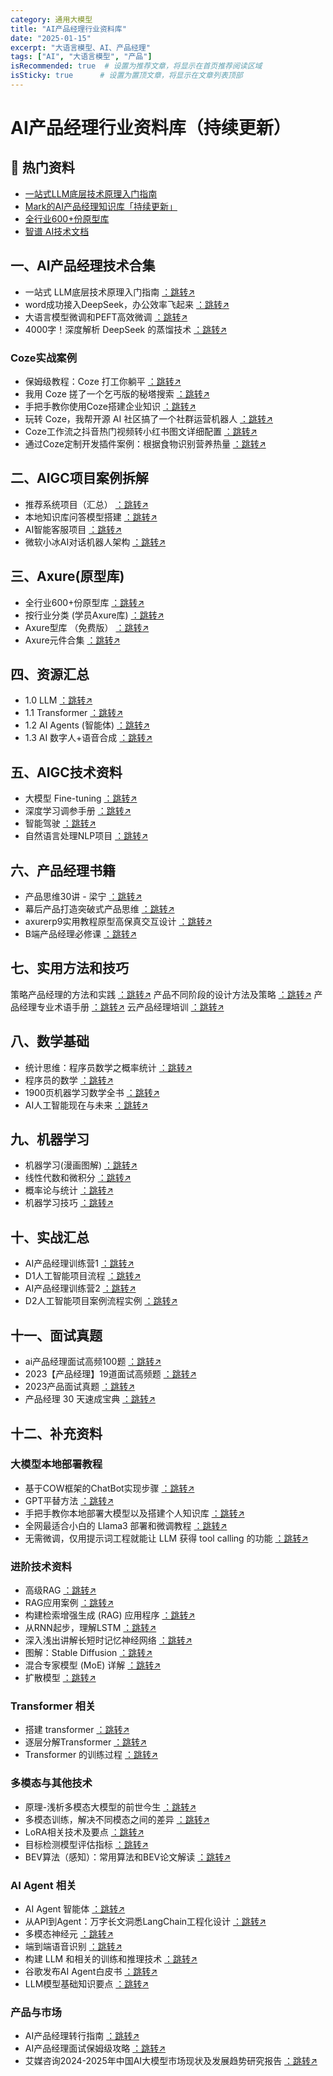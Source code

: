 ```yaml
---
category: 通用大模型
title: "AI产品经理行业资料库"
date: "2025-01-15"
excerpt: "大语言模型、AI、产品经理"
tags: ["AI", "大语言模型", "产品"]
isRecommended: true  # 设置为推荐文章，将显示在首页推荐阅读区域
isSticky: true      # 设置为置顶文章，将显示在文章列表顶部
---
```


# AI产品经理行业资料库（持续更新）

## 🧭 热门资料

- [一站式LLM底层技术原理入门指南](https://v11enp9ok1h.feishu.cn/wiki/Af76wZbh4i4YvtkOkDvc56D2nZc?from=from_copylink)
- [Mark的AI产品经理知识库「持续更新」](https://qqs7y1hozd1.feishu.cn/wiki/QnPwwpKgKiGpFCkUrs7ciMIbnff?from=from_copylink)
- [全行业600+份原型库](https://v11enp9ok1h.feishu.cn/wiki/Hu6FwzWwliWUn1kqfpOcw1GqnIh?from=from_copylink)
- [智谱 AI技术文档](https://v11enp9ok1h.feishu.cn/wiki/QpWrw9QNEijBODkLkIScc2RLnVc)

## 一、AI产品经理技术合集

 - 一站式 LLM底层技术原理入门指南  [：跳转↗](https://v11enp9ok1h.feishu.cn/wiki/Af76wZbh4i4YvtkOkDvc56D2nZc?from=from_copylink) 
 - word成功接入DeepSeek，办公效率飞起来  [：跳转↗](https://cxywj6dlvfj.feishu.cn/wiki/NJAwwFfvQiTXZ9ko1nKcsOO4nMh?from=from_copylink) 
 - 大语言模型微调和PEFT高效微调  [：跳转↗](https://v11enp9ok1h.feishu.cn/wiki/SxHtw2z62iGfF9kukHLcZsAynng?from=from_copylink) 
 - 4000字！深度解析 DeepSeek 的蒸馏技术  [：跳转↗](https://cxywj6dlvfj.feishu.cn/wiki/EZe9wGp96iY5pHkedapcWRQfnSg?from=from_copylink) 

### Coze实战案例


- 保姆级教程：Coze 打工你躺平  [：跳转↗](https://v11enp9ok1h.feishu.cn/wiki/GGW4wQIe1i2KMnk6plnc9ErFnzh?from=from_copylink) 
- 我用 Coze 搓了一个乞丐版的秘塔搜索  [：跳转↗](https://v11enp9ok1h.feishu.cn/wiki/M5pywDTZVirlf6k64wucWiMannf?from=from_copylink) 
- 手把手教你使用Coze搭建企业知识  [：跳转↗](https://v11enp9ok1h.feishu.cn/wiki/BGLOw52WjivlzhkYaoScIYOKnCh?from=from_copylink) 
- 玩转 Coze，我帮开源 AI 社区搞了一个社群运营机器人  [：跳转↗](https://v11enp9ok1h.feishu.cn/wiki/L447w2qoDizElDkOfIYcnfUDnLc?from=from_copylink) 
- Coze工作流之抖音热门视频转小红书图文详细配置  [：跳转↗](https://v11enp9ok1h.feishu.cn/wiki/Zp2lwHSUCisqTWkHkj6cJFRunZg?from=from_copylink) 
- 通过Coze定制开发插件案例：根据食物识别营养热量  [：跳转↗](https://v11enp9ok1h.feishu.cn/wiki/ZhoVwQVpHi7YpVk97y0clozznsp?from=from_copylink) 

## 二、AIGC项目案例拆解



- 推荐系统项目（汇总）  [：跳转↗](https://v11enp9ok1h.feishu.cn/wiki/PfOswllfhiLxOgkpxDVcxj3HnQe?from=from_copylink) 
- 本地知识库问答模型搭建  [：跳转↗](https://v11enp9ok1h.feishu.cn/wiki/QIXYw1E9xi8OR9kO09bcwmXInzf?from=from_copylink) 
- AI智能客服项目  [：跳转↗](https://v11enp9ok1h.feishu.cn/wiki/MLbkwMFaAiRKMRkOr1rcmt9Gnad?from=from_copylink) 
- 微软小冰AI对话机器人架构  [：跳转↗](https://v11enp9ok1h.feishu.cn/wiki/HsapwBFRkihwtxkSj8AcDvC5nlg?from=from_copylink) 

## 三、Axure(原型库)



- 全行业600+份原型库  [：跳转↗](https://v11enp9ok1h.feishu.cn/wiki/Hu6FwzWwliWUn1kqfpOcw1GqnIh) 
- 按行业分类 (学员Axure库)  [：跳转↗](https://v11enp9ok1h.feishu.cn/wiki/Hu6FwzWwliWUn1kqfpOcw1GqnIh?from=from_copylink) 
- Axure型库 （免费版）  [：跳转↗](https://v11enp9ok1h.feishu.cn/docx/HrRad7usCogQb3xQvvWcErG5nYe?from=from_copylink) 
- Axure元件合集  [：跳转↗](https://v11enp9ok1h.feishu.cn/wiki/OvzqwOClriflbgkM5eCcgesNnYb?from=from_copylink) 

## 四、资源汇总



- 1.0 LLM  [：跳转↗](https://v11enp9ok1h.feishu.cn/wiki/NMTIwXXvliZCNZkMa5Dc1gCDnwc?from=from_copylink) 
- 1.1 Transformer  [：跳转↗](https://v11enp9ok1h.feishu.cn/wiki/Bw9EwkAENilPDOkMxFAcUhTwnnh?from=from_copylink) 
- 1.2 AI Agents (智能体)  [：跳转↗](https://v11enp9ok1h.feishu.cn/wiki/QY7WwsQDmicKbNkQFaac6vpEnbd?from=from_copylink) 
- 1.3 AI 数字人+语音合成  [：跳转↗](https://v11enp9ok1h.feishu.cn/wiki/UMqmwyTCYibgDDkUuOrcou3fnFG?from=from_copylink) 

## 五、AIGC技术资料



- 大模型 Fine-tuning  [：跳转↗](https://fvs5jdswun.feishu.cn/docx/HkOsdmChOor5hGx6GbzcWgNtntd?from=from_copylink) 
- 深度学习调参手册  [：跳转↗](https://v11enp9ok1h.feishu.cn/wiki/Xir9bFw8vooIhZxoBvVclnHwnN0) 
- 智能驾驶  [：跳转↗](https://v11enp9ok1h.feishu.cn/wiki/OH2bwaMJ4iwLPZkgGJfc4I3BnCh?from=from_copylink) 
- 自然语言处理NLP项目  [：跳转↗](https://v11enp9ok1h.feishu.cn/wiki/XLiUwEm7qidr0EkkMdyceMeHnnd?from=from_copylink) 

## 六、产品经理书籍



- 产品思维30讲 - 梁宁  [：跳转↗](https://v11enp9ok1h.feishu.cn/wiki/Ul0Mbf0IGoIxmVxJr55cAYk8nbb) 
- 幕后产品打造突破式产品思维  [：跳转↗](https://v11enp9ok1h.feishu.cn/wiki/MbpBb0WSEoVQqRxOE3DcyYOtnXe) 
- axurerp9实用教程原型高保真交互设计  [：跳转↗](https://v11enp9ok1h.feishu.cn/wiki/N81XbFf6ZokzJlxBHAecFhObnLh) 
- B端产品经理必修课  [：跳转↗](https://v11enp9ok1h.feishu.cn/wiki/S9IPbqcf1oFGdBxeGwCcKcE3ntf) 

## 七、实用方法和技巧



 策略产品经理的方法和实践  [：跳转↗](https://v11enp9ok1h.feishu.cn/wiki/QrNYbSgJKo0w4SxJLhgcto2pnce) 
 产品不同阶段的设计方法及策略  [：跳转↗](https://v11enp9ok1h.feishu.cn/wiki/CtJCbSIW4oy0QmxswcQc19WcnWb) 
 产品经理专业术语手册  [：跳转↗](https://v11enp9ok1h.feishu.cn/wiki/NqQbbEzrco6A4Ixg5lQckUbynvc) 
 云产品经理培训  [：跳转↗](https://v11enp9ok1h.feishu.cn/wiki/A4i2bgXf6oysQSxgXXGcSeDHnFb) 

## 八、数学基础



- 统计思维：程序员数学之概率统计  [：跳转↗](https://v11enp9ok1h.feishu.cn/wiki/YQ4rb9ieUoO57DxOEMQc6b1Gnee) 
- 程序员的数学  [：跳转↗](https://v11enp9ok1h.feishu.cn/wiki/CUMEbJStnocIlwxudAocsCCZnxe) 
- 1900页机器学习数学全书  [：跳转↗](https://v11enp9ok1h.feishu.cn/wiki/W4zebxZN8orV8wx74I5cBFHLnmh) 
- AI人工智能现在与未来  [：跳转↗](https://v11enp9ok1h.feishu.cn/wiki/Uxunb4aAaoQcP8xoNsjcqB9InPc) 

## 九、机器学习



- 机器学习(漫画图解)  [：跳转↗](https://v11enp9ok1h.feishu.cn/wiki/TccebHA1io1i6pxPRBucxFYMnKg) 
- 线性代数和微积分  [：跳转↗](https://v11enp9ok1h.feishu.cn/wiki/F1pWb6PmYod4myxDJhrceoVynBf) 
- 概率论与统计  [：跳转↗](https://v11enp9ok1h.feishu.cn/wiki/YxJVb7kJwoUbMBxXWXYcbnNen8L) 
- 机器学习技巧  [：跳转↗](https://v11enp9ok1h.feishu.cn/wiki/LgjIbia6uozIINxAGnNc2C2Cn8b) 

## 十、实战汇总



- AI产品经理训练营1  [：跳转↗](https://v11enp9ok1h.feishu.cn/wiki/OSVQbGXnSoSoZAxOH7UcSgmJnfe) 
- D1人工智能项目流程  [：跳转↗](https://v11enp9ok1h.feishu.cn/wiki/JSbIbnT6DomS8bxdNpAc0I6bnpc) 
- AI产品经理训练营2  [：跳转↗](https://v11enp9ok1h.feishu.cn/wiki/Et9fbyByVoO9ZKxORCDcewNvnmc) 
- D2人工智能项目案例流程实例  [：跳转↗](https://v11enp9ok1h.feishu.cn/wiki/Bu92blydHokZjKxyOj5cDlOcnhe) 

## 十一、面试真题



- ai产品经理面试高频100题  [：跳转↗](https://v11enp9ok1h.feishu.cn/wiki/PbfgbQOesok4A5xJYxvcgUR2nLf) 
- 2023【产品经理】19道面试高频题  [：跳转↗](https://v11enp9ok1h.feishu.cn/wiki/IReZbu7hbotWJcxQlfBc8kpln5b) 
- 2023产品面试真题  [：跳转↗](https://v11enp9ok1h.feishu.cn/wiki/D2FYbxf2yoYPe6xRyCzccxrnnBf) 
- 产品经理 30 天速成宝典  [：跳转↗](https://v11enp9ok1h.feishu.cn/wiki/Jva8b1qqSojI29xkWXIcIp4onGd) 


## 十二、补充资料

### 大模型本地部署教程



- 基于COW框架的ChatBot实现步骤  [：跳转↗](https://v11enp9ok1h.feishu.cn/wiki/MaH1wC0VTi6S78k4tpDcDCx2nRd?from=from_copylink) 
- GPT平替方法  [：跳转↗](https://v11enp9ok1h.feishu.cn/wiki/BrcSwceI9iS0lekk2tdcvPSRnCb?from=from_copylink) 
- 手把手教你本地部署大模型以及搭建个人知识库  [：跳转↗](https://v11enp9ok1h.feishu.cn/wiki/SzmYwWr7CisXeektvZmcQmnBnmd?from=from_copylink) 
- 全网最适合小白的 Llama3 部署和微调教程  [：跳转↗](https://v11enp9ok1h.feishu.cn/wiki/AECiwivlvi53GYkTryxcCz2HnGg?from=from_copylink) 
- 无需微调，仅用提示词工程就能让 LLM 获得 tool calling 的功能  [：跳转↗](https://v11enp9ok1h.feishu.cn/wiki/HnSDwHzQviRqgTkbJo1cLTv2nif?from=from_copylink) 

### 进阶技术资料


- 高级RAG  [：跳转↗](https://v11enp9ok1h.feishu.cn/wiki/NJnTwMDnjixnZOk3qJNcIMQEnVG?from=from_copylink) 
- RAG应用案例  [：跳转↗](https://v11enp9ok1h.feishu.cn/wiki/MeG6wxykuiPlRwkO84OcnefwnEc?from=from_copylink) 
- 构建检索增强生成 (RAG) 应用程序  [：跳转↗](https://v11enp9ok1h.feishu.cn/wiki/GGRmwRE2NipQI8kCSA9c4kcenoc?from=from_copylink) 
- 从RNN起步，理解LSTM  [：跳转↗](https://v11enp9ok1h.feishu.cn/wiki/ICP3wAUaDiWlRBkdcLBcKCkMnWd?from=from_copylink) 
- 深入浅出讲解长短时记忆神经网络  [：跳转↗](https://v11enp9ok1h.feishu.cn/wiki/ZNG8wF6CDiW6iOkBdpGcRcoYnnf?from=from_copylink) 
- 图解：Stable Diffusion  [：跳转↗](https://v11enp9ok1h.feishu.cn/wiki/W05QwH4MUi6DXKkwFbKc4fOgnQd?from=from_copylink) 
- 混合专家模型 (MoE) 详解  [：跳转↗](https://v11enp9ok1h.feishu.cn/wiki/YC1bwhcyJiQhuJksgO7cVKmqn8e?from=from_copylink) 
- 扩散模型  [：跳转↗](https://v11enp9ok1h.feishu.cn/wiki/D7CUw08iFiQ2INkpBWMcX0KEngb?from=from_copylink) 

### Transformer 相关



- 搭建 transformer  [：跳转↗](https://v11enp9ok1h.feishu.cn/wiki/EgkjwmrDEirn32koaLOc05SYnbc?from=from_copylink) 
- 逐层分解Transformer  [：跳转↗](https://v11enp9ok1h.feishu.cn/wiki/RbIpw8NJHijTJXkQAqncTmRunBQ?from=from_copylink) 
- Transformer 的训练过程  [：跳转↗](https://v11enp9ok1h.feishu.cn/wiki/OLtNwiwA2iUMYakQI0Hc0oEPnPe?from=from_copylink) 

### 多模态与其他技术



- 原理-浅析多模态大模型的前世今生  [：跳转↗](https://v11enp9ok1h.feishu.cn/wiki/SECDwGMH7i6DfXkDvOtcvbokn9e?from=from_copylink) 
- 多模态训练，解决不同模态之间的差异  [：跳转↗](https://v11enp9ok1h.feishu.cn/wiki/Z5Ngwt7zpi7Pt1kRPjjcgwxCnZe?from=from_copylink) 
- LoRA相关技术及要点  [：跳转↗](https://v11enp9ok1h.feishu.cn/wiki/UTOzwjQTliLhyYkfEmWcE4hYnSh?from=from_copylink) 
- 目标检测模型评估指标  [：跳转↗](https://v11enp9ok1h.feishu.cn/wiki/JH5Qww73Ni8qCskPFopcI3xynRg?from=from_copylink) 
- BEV算法（感知）：常用算法和BEV论文解读  [：跳转↗](https://v11enp9ok1h.feishu.cn/wiki/CLppw4v5EiXfjDkOY8IcBDQ5nyh?from=from_copylink) 

### AI Agent 相关



- AI Agent 智能体  [：跳转↗](https://v11enp9ok1h.feishu.cn/wiki/NHZqwdWDfiAiUkkxen0csABTn9e?from=from_copylink) 
- 从API到Agent：万字长文洞悉LangChain工程化设计  [：跳转↗](https://v11enp9ok1h.feishu.cn/wiki/HlBqwfA0Qi6QaEkBXs6cO0XqnIe?from=from_copylink) 
- 多模态神经元  [：跳转↗](https://v11enp9ok1h.feishu.cn/wiki/SgZYwDOmEistc7kPXv6c0aysnze?from=from_copylink) 
- 端到端语音识别  [：跳转↗](https://v11enp9ok1h.feishu.cn/wiki/IrN5wnOPOiYAC8k0lZTc6LIJnif?from=from_copylink) 
- 构建 LLM 和相关的训练和推理技术  [：跳转↗](https://v11enp9ok1h.feishu.cn/wiki/CPdyw9wPNirNOnkYY8lcQOqLnQh?from=from_copylink) 
- 谷歌发布AI Agent白皮书  [：跳转↗](https://www.kaggle.com/whitepaper-agents) 
- LLM模型基础知识要点  [：跳转↗](https://rwmynpnuc6v.feishu.cn/wiki/RvpSwRfmJi0n1LkkHH5cTGwHnLf?from=from_copylink) 

### 产品与市场



- AI产品经理转行指南  [：跳转↗](https://v11enp9ok1h.feishu.cn/wiki/Gde6bjw2CojcVOxRZ7Hchzsyn9c) 
- AI产品经理面试保姆级攻略  [：跳转↗](https://v11enp9ok1h.feishu.cn/wiki/Uto8bBQ2WoDvKaxQ5bDce4XynOf) 
- 艾媒咨询2024-2025年中国AI大模型市场现状及发展趋势研究报告  [：跳转↗](https://v11enp9ok1h.feishu.cn/wiki/ObP3biNQroirkkxUUJMcR9tKn2E) 



